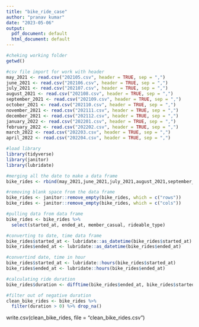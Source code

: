 ```yaml
---
title: "bike_ride_case"
author: "pranav kumar"
date: "2023-05-06"
output:
  pdf_document: default
  html_document: default
---
```


```r
#cheking working folder
getwd()
```

```r
#csv file import for work with header
may_2021 <- read.csv("202105.csv", header = TRUE, sep = ",")
june_2021 <- read.csv("202106.csv", header = TRUE, sep = ",")
july_2021 <- read.csv("202107.csv", header = TRUE, sep = ",")
august_2021 <- read.csv("202108.csv", header = TRUE, sep = ",")
september_2021 <- read.csv("202109.csv", header = TRUE, sep = ",")
october_2021 <- read.csv("202110.csv", header = TRUE, sep = ",")
november_2021 <- read.csv("202111.csv", header = TRUE, sep = ",")
december_2021 <- read.csv("202112.csv", header = TRUE, sep = ",")
january_2022 <- read.csv("202201.csv", header = TRUE, sep = ",")
february_2022 <- read.csv("202202.csv", header = TRUE, sep = ",")
march_2022 <- read.csv("202203.csv", header = TRUE, sep = ",")
april_2022 <- read.csv("202204.csv", header = TRUE, sep = ",")
```

```r
#load library
library(tidyverse)
library(janitor)
library(lubridate)
```

```r
#merging all the date to make a data frame
bike_rides <- rbind(may_2021,june_2021,july_2021,august_2021,september_2021,october_2021,november_2021,december_2021,january_2022,february_2022,march_2022,april_2022)
```

```r
#removing blank space from the data frame
bike_rides <- janitor::remove_empty(bike_rides, which = c("rows"))
bike_rides <- janitor::remove_empty(bike_rides, which = c("cols"))
```

```r
#pulling data from data frame
bike_rides <- bike_rides %>%
  select(started_at, ended_at, member_casual, rideable_type)
```

```r
#converting to date, time data frame
bike_rides$started_at <- lubridate::as_datetime(bike_rides$started_at)
bike_rides$ended_at <- lubridate::as_datetime(bike_rides$ended_at)

```

```r
#convertind date, time in hour
bike_rides$started_at <- lubridate::hours(bike_rides$started_at)
bike_rides$ended_at <- lubridate::hours(bike_rides$ended_at)
```

```r
#calculating ride duration
bike_rides$duration <- difftime(bike_rides$ended_at, bike_rides$started_at, units = c("mins"))
```

```r
#filter out of negative duration
clean_bike_rides <- bike_rides %>%
  filter(duration > 0) %>% drop_na()
```


write.csv(clean_bike_rides, file = "clean_bike_rides.csv")
